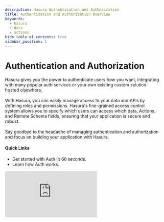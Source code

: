 ```yaml
---
description: Hasura Authentication and Authorization
title: Authentication and Authorization Overview
keywords:
  - hasura
  - docs
  - actions
hide_table_of_contents: true
sidebar_position: 1
---
```



# <Auth /> Authentication and Authorization

<div className="overview-header">
  <div className="overview-text">
    <p>
      Hasura gives you the power to authenticate users how you want, integrating with many popular auth services or your
      own existing custom solution hosted elsewhere.
      <br />
      <br />
      With Hasura, you can easily manage access to your data and APIs by defining roles and permissions. Hasura's fine-grained
      access control system allows you to specify which users can access which data, Actions, and Remote Schema fields, ensuring
      that your application is secure and robust.
      <br />
      <br />
      Say goodbye to the headache of managing authentication and authorization and focus on building your application
      with Hasura.
    </p>
    <h4>Quick Links</h4>
    <ul>
      <li>
        <VersionedLink to="/auth/quickstart/">Get started with Auth in 60 seconds.</VersionedLink>
      </li>
      <li>
        <VersionedLink to="/auth/how-it-works/">Learn how Auth works.</VersionedLink>
      </li>
    </ul>
  </div>
  <iframe
    src="https://www.youtube.com/embed/OL_eWdwQU2I"
    frameborder="0"
    allow="accelerometer; autoplay; encrypted-media; gyroscope; picture-in-picture"
    allowFullScreen
  />
</div>

<Thumbnail
  src="/img/auth/auth-high-level-overview-diagram.png"
  alt="Authentication and authorization with Hasura"
  className="no-shadow overview-img"
/>

## Using Auth

<div className="overview-gallery">
  <VersionedLink to="/auth/authentication/jwt/">
    <div className="card">
      <h3>JWT Mode</h3>
      <p>
        With JWT Mode, Hasura can easily integrate with your existing authentication service and rapidly help you
        configure granular access to your data.
      </p>
    </div>
  </VersionedLink>
  <VersionedLink to="/auth/authorization/permissions/">
    <div className="card">
      <h3>Configuring Permissions</h3>
      <p>
        Regardless of the authentication mode you choose, Hasura provides a flexible permission system to control who
        can access your data.
      </p>
    </div>
  </VersionedLink>
  <VersionedLink to="/auth/authorization/roles-variables/">
    <div className="card">
      <h3>Roles and Session Variables</h3>
      <p>
        Using defined roles based on your custom configuration, you can enable permissions for your tables and views
        based on the role of the user.
      </p>
    </div>
  </VersionedLink>
</div>
